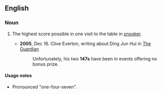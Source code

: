 ==English==

===Noun===
{{en-noun}}

# {{lb|en|snooker}} The highest score possible in one visit to the table in [[snooker]].
#* '''2005''', Dec 16. Clive Everton, writing about Ding Jun Hui in [[w:The Guardian|The Guardian]]
#*: Unfortunately, his two '''147s''' have been in events offering no bonus prize.
#: {{syn|en|maximum break|maximum}}

====Usage notes====
* Pronounced "one-four-seven".